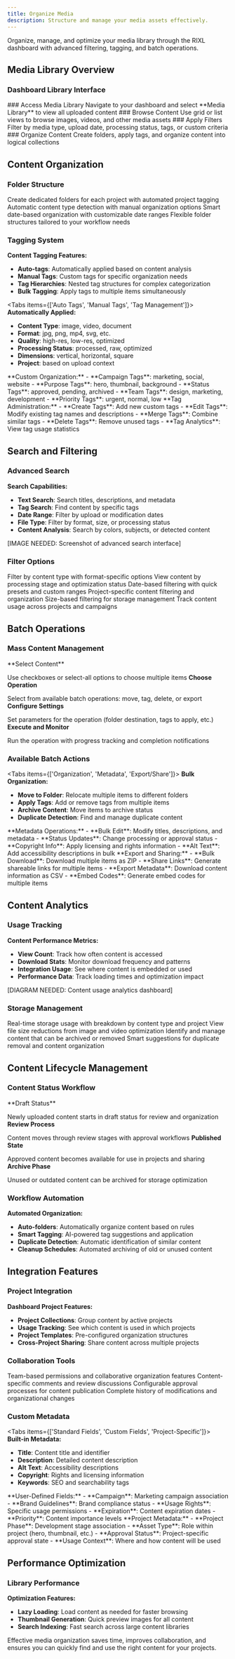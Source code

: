```yaml
---
title: Organize Media
description: Structure and manage your media assets effectively.
---
```




Organize, manage, and optimize your media library through the RIXL dashboard with advanced filtering, tagging, and batch operations.

## Media Library Overview

### Dashboard Library Interface

[//]: # ([UI WALKTHROUGH: Complete media library interface tour])

<Steps>
  <Step>
    ### Access Media Library
    Navigate to your dashboard and select **Media Library** to view all uploaded content
  </Step>
  <Step>
    ### Browse Content
    Use grid or list views to browse images, videos, and other media assets
  </Step>
  <Step>
    ### Apply Filters
    Filter by media type, upload date, processing status, tags, or custom criteria
  </Step>
  <Step>
    ### Organize Content
    Create folders, apply tags, and organize content into logical collections
  </Step>
</Steps>

[//]: # ([IMAGE NEEDED: Screenshot of media library dashboard interface])

## Content Organization

### Folder Structure

<div className="grid gap-4 sm:grid-cols-2">
  <InfoCard title="Project Folders" description="Organize by project or campaign">
    Create dedicated folders for each project with automated project tagging
  </InfoCard>
  <InfoCard title="Content Type" description="Separate images, videos, and documents">
    Automatic content type detection with manual organization options
  </InfoCard>
  <InfoCard title="Date-Based" description="Organize by upload or creation date">
    Smart date-based organization with customizable date ranges
  </InfoCard>
  <InfoCard title="Custom Categories" description="Create your own organization system">
    Flexible folder structures tailored to your workflow needs
  </InfoCard>
</div>

### Tagging System

**Content Tagging Features:**
- **Auto-tags**: Automatically applied based on content analysis
- **Manual Tags**: Custom tags for specific organization needs
- **Tag Hierarchies**: Nested tag structures for complex categorization
- **Bulk Tagging**: Apply tags to multiple items simultaneously

<Tabs items={['Auto Tags', 'Manual Tags', 'Tag Management']}>
<Tab value="Auto Tags">
**Automatically Applied:**
- **Content Type**: image, video, document
- **Format**: jpg, png, mp4, svg, etc.
- **Quality**: high-res, low-res, optimized
- **Processing Status**: processed, raw, optimized
- **Dimensions**: vertical, horizontal, square
- **Project**: based on upload context
</Tab>
<Tab value="Manual Tags">
**Custom Organization:**
- **Campaign Tags**: marketing, social, website
- **Purpose Tags**: hero, thumbnail, background
- **Status Tags**: approved, pending, archived
- **Team Tags**: design, marketing, development
- **Priority Tags**: urgent, normal, low
</Tab>
<Tab value="Tag Management">
**Tag Administration:**
- **Create Tags**: Add new custom tags
- **Edit Tags**: Modify existing tag names and descriptions
- **Merge Tags**: Combine similar tags
- **Delete Tags**: Remove unused tags
- **Tag Analytics**: View tag usage statistics
</Tab>
</Tabs>

## Search and Filtering

### Advanced Search

**Search Capabilities:**
- **Text Search**: Search titles, descriptions, and metadata
- **Tag Search**: Find content by specific tags
- **Date Range**: Filter by upload or modification dates
- **File Type**: Filter by format, size, or processing status
- **Content Analysis**: Search by colors, subjects, or detected content

[IMAGE NEEDED: Screenshot of advanced search interface]

### Filter Options

<div className="grid gap-4 sm:grid-cols-2 lg:grid-cols-3">
  <InfoCard title="Media Type" description="Images, videos, documents">
    Filter by content type with format-specific options
  </InfoCard>
  <InfoCard title="Processing Status" description="Raw, processing, optimized">
    View content by processing stage and optimization status
  </InfoCard>
  <InfoCard title="Upload Date" description="Today, week, month, custom range">
    Date-based filtering with quick presets and custom ranges
  </InfoCard>
  <InfoCard title="Project Context" description="Filter by associated project">
    Project-specific content filtering and organization
  </InfoCard>
  <InfoCard title="File Size" description="Small, medium, large, custom range">
    Size-based filtering for storage management
  </InfoCard>
  <InfoCard title="Usage Status" description="Used, unused, archived">
    Track content usage across projects and campaigns
  </InfoCard>
</div>

## Batch Operations

### Mass Content Management

<Steps>
<Step>
**Select Content**

Use checkboxes or select-all options to choose multiple items
</Step>
<Step>
**Choose Operation**

Select from available batch operations: move, tag, delete, or export
</Step>
<Step>
**Configure Settings**

Set parameters for the operation (folder destination, tags to apply, etc.)
</Step>
<Step>
**Execute and Monitor**

Run the operation with progress tracking and completion notifications
</Step>
</Steps>

### Available Batch Actions

<Tabs items={['Organization', 'Metadata', 'Export/Share']}>
<Tab value="Organization">
**Bulk Organization:**
- **Move to Folder**: Relocate multiple items to different folders
- **Apply Tags**: Add or remove tags from multiple items
- **Archive Content**: Move items to archive status
- **Duplicate Detection**: Find and manage duplicate content
</Tab>
<Tab value="Metadata">
**Metadata Operations:**
- **Bulk Edit**: Modify titles, descriptions, and metadata
- **Status Updates**: Change processing or approval status
- **Copyright Info**: Apply licensing and rights information
- **Alt Text**: Add accessibility descriptions in bulk
</Tab>
<Tab value="Export/Share">
**Export and Sharing:**
- **Bulk Download**: Download multiple items as ZIP
- **Share Links**: Generate shareable links for multiple items
- **Export Metadata**: Download content information as CSV
- **Embed Codes**: Generate embed codes for multiple items
</Tab>
</Tabs>

## Content Analytics

### Usage Tracking

**Content Performance Metrics:**
- **View Count**: Track how often content is accessed
- **Download Stats**: Monitor download frequency and patterns
- **Integration Usage**: See where content is embedded or used
- **Performance Data**: Track loading times and optimization impact

[DIAGRAM NEEDED: Content usage analytics dashboard]

### Storage Management

<div className="grid gap-4 sm:grid-cols-2">
  <InfoCard title="Storage Usage" description="Monitor total storage consumption">
    Real-time storage usage with breakdown by content type and project
  </InfoCard>
  <InfoCard title="Optimization Impact" description="Track space savings from processing">
    View file size reductions from image and video optimization
  </InfoCard>
  <InfoCard title="Archive Management" description="Manage archived and unused content">
    Identify and manage content that can be archived or removed
  </InfoCard>
  <InfoCard title="Cleanup Suggestions" description="AI-powered organization recommendations">
    Smart suggestions for duplicate removal and content organization
  </InfoCard>
</div>

## Content Lifecycle Management

### Content Status Workflow

<Steps>
<Step>
**Draft Status**

Newly uploaded content starts in draft status for review and organization
</Step>
<Step>
**Review Process**

Content moves through review stages with approval workflows
</Step>
<Step>
**Published State**

Approved content becomes available for use in projects and sharing
</Step>
<Step>
**Archive Phase**

Unused or outdated content can be archived for storage optimization
</Step>
</Steps>

### Workflow Automation

**Automated Organization:**
- **Auto-folders**: Automatically organize content based on rules
- **Smart Tagging**: AI-powered tag suggestions and application
- **Duplicate Detection**: Automatic identification of similar content
- **Cleanup Schedules**: Automated archiving of old or unused content

## Integration Features

### Project Integration

**Dashboard Project Features:**
- **Project Collections**: Group content by active projects
- **Usage Tracking**: See which content is used in which projects
- **Project Templates**: Pre-configured organization structures
- **Cross-Project Sharing**: Share content across multiple projects

### Collaboration Tools

<Cards>
  <Card title="Team Access" description="Collaborate on content organization">
    Team-based permissions and collaborative organization features
  </Card>
  <Card title="Comments" description="Add notes and feedback to content">
    Content-specific comments and review discussions
  </Card>
  <Card title="Approval Workflow" description="Multi-stage content approval">
    Configurable approval processes for content publication
  </Card>
  <Card title="Version History" description="Track content changes over time">
    Complete history of modifications and organizational changes
  </Card>
</Cards>


### Custom Metadata

<Tabs items={['Standard Fields', 'Custom Fields', 'Project-Specific']}>
<Tab value="Standard Fields">
**Built-in Metadata:**
- **Title**: Content title and identifier
- **Description**: Detailed content description
- **Alt Text**: Accessibility descriptions
- **Copyright**: Rights and licensing information
- **Keywords**: SEO and searchability tags
</Tab>
<Tab value="Custom Fields">
**User-Defined Fields:**
- **Campaign**: Marketing campaign association
- **Brand Guidelines**: Brand compliance status
- **Usage Rights**: Specific usage permissions
- **Expiration**: Content expiration dates
- **Priority**: Content importance levels
</Tab>
<Tab value="Project-Specific">
**Project Metadata:**
- **Project Phase**: Development stage association
- **Asset Type**: Role within project (hero, thumbnail, etc.)
- **Approval Status**: Project-specific approval state
- **Usage Context**: Where and how content will be used
</Tab>
</Tabs>

## Performance Optimization

### Library Performance

**Optimization Features:**
- **Lazy Loading**: Load content as needed for faster browsing
- **Thumbnail Generation**: Quick preview images for all content
- **Search Indexing**: Fast search across large content libraries


<Callout type="success">
Effective media organization saves time, improves collaboration, and ensures you can quickly find and use the right content for your projects.
</Callout>
